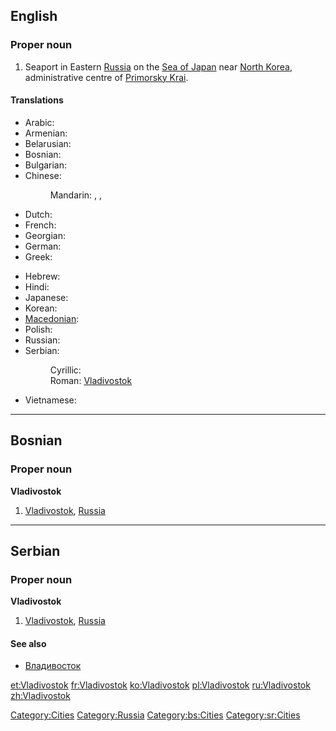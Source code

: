 ==English==
{{wikipedia}}

===Proper noun===
{{en-proper noun}}

# Seaport in Eastern [[Russia]] on the [[Sea of Japan]] near [[North Korea]], administrative centre of [[Primorsky Krai]].

====Translations====
{{trans-top|seaport in Russia}}
* Arabic: {{t|ar|فلاديفوستوك|m|tr=fladifustuuk|sc=Arab}}
* Armenian: {{t|hy|Վլադիվոստոկ|tr=Vladivostok|sc=Armn|xs=Armenian}}
* Belarusian: {{t|be|Уладзівасток|m|tr=Uladzivastók|sc=Cyrl}}
* Bosnian: {{t-|bs|Vladivostok|m}}
* Bulgarian: {{t|bg|Владивосток|m|tr=Vladivostók|sc=Cyrl}}
* Chinese:
*: Mandarin: {{t|zh|符拉迪沃斯托克|tr=Fúlādíwòsītuōkè|sc=Hani}},  {{t|zh|海參崴|sc=Hani}},  {{t|zh|海参崴|tr=Hǎishēnwǎi|sc=Hani}}
* Dutch: {{t-|nl|Vladivostok}}
* French: {{t+|fr|Vladivostok|m}}
* Georgian: {{t|ka|ვლადივოსტოკი|sc=Geor}}
* German: {{t-|de|Wladiwostok|n}}
* Greek: {{t|el|Βλαδιβοστόκ|tr=Vladivostók|sc=Grek}}
{{trans-mid}}
* Hebrew: {{t|he|ולדיווסטוק|sc=Hebr}}
* Hindi: {{t|hi|व्लादिवोस्तोक|sc=Deva}}
* Japanese: {{t-|ja|ウラジオストク|tr=Urajiosutoku|sc=Jpan}}
* Korean: {{t|ko|블라디보스토크|tr=Beulladiboseutokeu|sc=Kore}}
* [[Macedonian]]: {{t-|mk|Владивосток|m|tr=Vladivóstok|sc=Cyrl|xs=Macedonian}}
* Polish: {{t-|pl|Władywostok|m}}
* Russian: {{t+|ru|Владивосток|m|tr=Vladivostók|sc=Cyrl}}
* Serbian:
*: Cyrillic: {{t-|sr|Владивосток|m|sc=Cyrl}}
*: Roman: [[Vladivostok#Serbian|Vladivostok]] {{m}}
* Vietnamese: {{t|vi|Vladivostok}}
{{trans-bottom}}

[[Category:Cities]]
[[Category:Russia]]

----

==Bosnian==

===Proper noun===
'''Vladivostok''' {{m}}

# [[Vladivostok#English|Vladivostok]], [[Russia]]

[[Category:bs:Cities]]

----

==Serbian==

===Proper noun===
'''Vladivostok''' {{m}}

# [[Vladivostok#English|Vladivostok]], [[Russia]]

====See also====
* [[Владивосток#Serbian|Владивосток]]

[[Category:sr:Cities]]

[[et:Vladivostok]]
[[fr:Vladivostok]]
[[ko:Vladivostok]]
[[pl:Vladivostok]]
[[ru:Vladivostok]]
[[zh:Vladivostok]]